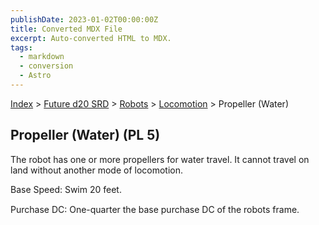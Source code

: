 ```yaml
---
publishDate: 2023-01-02T00:00:00Z
title: Converted MDX File
excerpt: Auto-converted HTML to MDX.
tags:
  - markdown
  - conversion
  - Astro
---
```






[Index](-index) > [Future d20 SRD](future-d20-srd-index) > [Robots](future-d20-srd-robots-index) > [Locomotion](future-d20-srd-robots-locomotion-index) > Propeller (Water)




## Propeller (Water) (PL 5)


The robot has one or more propellers for water travel. It cannot travel on land without another mode of locomotion.


Base Speed: Swim 20 feet.


Purchase DC: One-quarter the base purchase DC of the robots frame.



